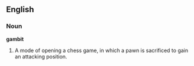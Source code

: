 ==English==

===Noun===

'''gambit'''

#A mode of opening a chess game, in which a pawn is sacrificed to gain an attacking position.